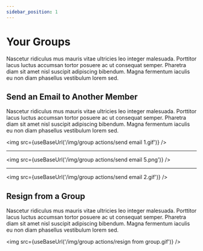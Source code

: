 ```yaml
---
sidebar_position: 1
---
```



# Your Groups

Nascetur ridiculus mus mauris vitae ultricies leo integer malesuada. Porttitor lacus luctus accumsan tortor posuere ac ut consequat semper. Pharetra diam sit amet nisl suscipit adipiscing bibendum. Magna fermentum iaculis eu non diam phasellus vestibulum lorem sed.

## Send an Email to Another Member

Nascetur ridiculus mus mauris vitae ultricies leo integer malesuada. Porttitor lacus luctus accumsan tortor posuere ac ut consequat semper. Pharetra diam sit amet nisl suscipit adipiscing bibendum. Magna fermentum iaculis eu non diam phasellus vestibulum lorem sed.

<img src={useBaseUrl('/img/group actions/send email 1.gif')} />

---

<img src={useBaseUrl('/img/group actions/send email 5.png')} />

---

<img src={useBaseUrl('/img/group actions/send email 2.gif')} />

## Resign from a Group

Nascetur ridiculus mus mauris vitae ultricies leo integer malesuada. Porttitor lacus luctus accumsan tortor posuere ac ut consequat semper. Pharetra diam sit amet nisl suscipit adipiscing bibendum. Magna fermentum iaculis eu non diam phasellus vestibulum lorem sed.

<img src={useBaseUrl('/img/group actions/resign from group.gif')} />
